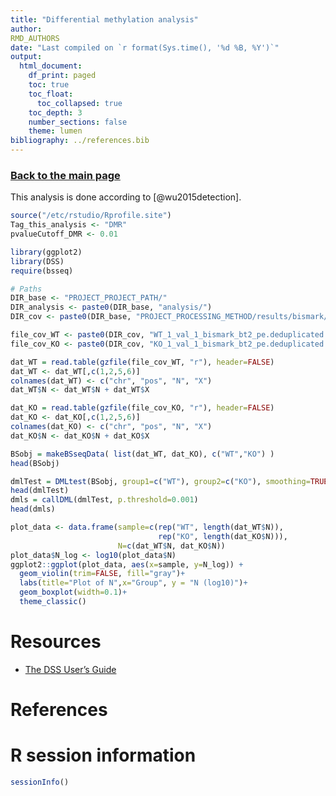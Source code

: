 ```yaml
---
title: "Differential methylation analysis"
author:
RMD_AUTHORS
date: "Last compiled on `r format(Sys.time(), '%d %B, %Y')`"
output:
  html_document:
    df_print: paged
    toc: true
    toc_float:
      toc_collapsed: true
    toc_depth: 3
    number_sections: false
    theme: lumen
bibliography: ../references.bib
---
```


### [Back to the main page](../Analysis_Report_MethylSeq.html)

This analysis is done according to [@wu2015detection].

```r
source("/etc/rstudio/Rprofile.site")
Tag_this_analysis <- "DMR"
pvalueCutoff_DMR <- 0.01

library(ggplot2)
library(DSS)
require(bsseq)

# Paths
DIR_base <- "PROJECT_PROJECT_PATH/"
DIR_analysis <- paste0(DIR_base, "analysis/")
DIR_cov <- paste0(DIR_base, "PROJECT_PROCESSING_METHOD/results/bismark/methylation_calls/methylation_coverage/")

file_cov_WT <- paste0(DIR_cov, "WT_1_val_1_bismark_bt2_pe.deduplicated.bismark.cov.gz")
file_cov_KO <- paste0(DIR_cov, "KO_1_val_1_bismark_bt2_pe.deduplicated.bismark.cov.gz")

dat_WT = read.table(gzfile(file_cov_WT, "r"), header=FALSE)
dat_WT <- dat_WT[,c(1,2,5,6)]
colnames(dat_WT) <- c("chr", "pos", "N", "X")
dat_WT$N <- dat_WT$N + dat_WT$X

dat_KO = read.table(gzfile(file_cov_KO, "r"), header=FALSE)
dat_KO <- dat_KO[,c(1,2,5,6)]
colnames(dat_KO) <- c("chr", "pos", "N", "X")
dat_KO$N <- dat_KO$N + dat_KO$X

BSobj = makeBSseqData( list(dat_WT, dat_KO), c("WT","KO") )
head(BSobj)

dmlTest = DMLtest(BSobj, group1=c("WT"), group2=c("KO"), smoothing=TRUE)
head(dmlTest)
dmls = callDML(dmlTest, p.threshold=0.001)
head(dmls)
```


```r
plot_data <- data.frame(sample=c(rep("WT", length(dat_WT$N)),
                                 rep("KO", length(dat_KO$N))),
                        N=c(dat_WT$N, dat_KO$N))
plot_data$N_log <- log10(plot_data$N)
ggplot2::ggplot(plot_data, aes(x=sample, y=N_log)) + 
  geom_violin(trim=FALSE, fill="gray")+
  labs(title="Plot of N",x="Group", y = "N (log10)")+
  geom_boxplot(width=0.1)+
  theme_classic()
```


# Resources

* [The DSS User’s Guide](https://www.bioconductor.org/packages/devel/bioc/vignettes/DSS/inst/doc/DSS.html)

# References

<div id="refs"></div>

# R session information

```r
sessionInfo()
```